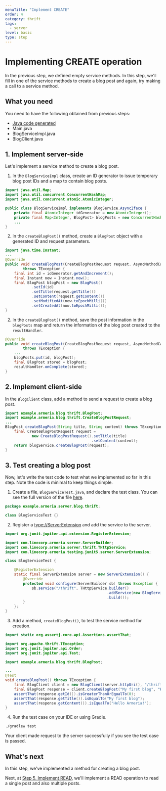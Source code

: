 ```yaml
---
menuTitle: "Implement CREATE"
order: 4
category: thrift
tags:
  - server
level: basic
type: step
---
```


# Implementing CREATE operation

In the previous step, we defined empty service methods.
In this step, we'll fill in one of the service methods to create a blog post and again, try making a call to a service method.

<TutorialSteps current={4} />

## What you need

You need to have the following obtained from previous steps:

- [Java code generated](/tutorials/thrift/blog/create-service#2-compile-the-thrift-file)
- Main.java
- BlogServiceImpl.java
- BlogClient.java

## 1. Implement server-side

Let's implement a service method to create a blog post.

1. In the `BlogServiceImpl` class, create an ID generator to issue temporary blog post IDs and a map to contain blog posts.
  ```java filename=BlogServiceImpl.java
  import java.util.Map;
  import java.util.concurrent.ConcurrentHashMap;
  import java.util.concurrent.atomic.AtomicInteger;

  public class BlogServiceImpl implements BlogService.AsyncIface {
      private final AtomicInteger idGenerator = new AtomicInteger();
      private final Map<Integer, BlogPost> blogPosts = new ConcurrentHashMap<>();
      ...
  }
  ```
2. In the `createBlogPost()` method, create a `BlogPost` object with a generated ID and request parameters.
  ```java filename=BlogServiceImpl.java
  import java.time.Instant;
  ...
  @Override
  public void createBlogPost(CreateBlogPostRequest request, AsyncMethodCallback<BlogPost> resultHandler)
          throws TException {
      final int id = idGenerator.getAndIncrement();
      final Instant now = Instant.now();
      final BlogPost blogPost = new BlogPost()
              .setId(id)
              .setTitle(request.getTitle())
              .setContent(request.getContent())
              .setModifiedAt(now.toEpochMilli())
              .setCreatedAt(now.toEpochMilli());
  }
  ```
2. In the `createBlogPost()` method, save the post information in the `blogPosts` map and return the information of the blog post created to the `resultHandler`.
  ```java filename=BlogServiceImpl.java
  @Override
  public void createBlogPost(CreateBlogPostRequest request, AsyncMethodCallback<BlogPost> resultHandler)
          throws TException {
      ...
      blogPosts.put(id, blogPost);
      final BlogPost stored = blogPost;
      resultHandler.onComplete(stored);
  }
  ```

## 2. Implement client-side

In the `BlogClient` class, add a method to send a request to create a blog post.

```java filename=BlogClient.java
import example.armeria.blog.thrift.BlogPost;
import example.armeria.blog.thrift.CreateBlogPostRequest;
...
BlogPost createBlogPost(String title, String content) throws TException {
    final CreateBlogPostRequest request =
            new CreateBlogPostRequest().setTitle(title)
                                       .setContent(content);
    return blogService.createBlogPost(request);
}
```

## 3. Test creating a blog post

Now, let's write the test code to test what we implemented so far in this step.
Note the code is minimal to keep things simple.

1. Create a file, `BlogServiceTest.java`, and declare the test class.
  You can see the full version of the file [here](https://github.com/line/armeria-examples/blob/main/tutorials/thrift/src/test/java/example/armeria/server/blog/thrift/BlogServiceTest.java).
  ```java filename=BlogServiceTest.java
  package example.armeria.server.blog.thrift;

  class BlogServiceTest {}
  ```
2. Register a <type://ServerExtension> and add the service to the server.
  ```java filename=BlogServiceTest.java
  import org.junit.jupiter.api.extension.RegisterExtension;

  import com.linecorp.armeria.server.ServerBuilder;
  import com.linecorp.armeria.server.thrift.THttpService;
  import com.linecorp.armeria.testing.junit5.server.ServerExtension;

  class BlogServiceTest {

      @RegisterExtension
      static final ServerExtension server = new ServerExtension() {
          @Override
          protected void configure(ServerBuilder sb) throws Exception {
              sb.service("/thrift", THttpService.builder()
                                                .addService(new BlogServiceImpl())
                                                .build());
          }
      };
  }
  ```
3. Add a method, `createBlogPost()`, to test the service method for creation.
  ```java filename=BlogServiceTest.java
  import static org.assertj.core.api.Assertions.assertThat;

  import org.apache.thrift.TException;
  import org.junit.jupiter.api.Order;
  import org.junit.jupiter.api.Test;

  import example.armeria.blog.thrift.BlogPost;

  ...
  @Test
  void createBlogPost() throws TException {
      final BlogClient client = new BlogClient(server.httpUri(), "/thrift");
      final BlogPost response = client.createBlogPost("My first blog", "Hello Armeria!");
      assertThat(response.getId()).isGreaterThanOrEqualTo(0);
      assertThat(response.getTitle()).isEqualTo("My first blog");
      assertThat(response.getContent()).isEqualTo("Hello Armeria!");
  }
  ```
4. Run the test case on your IDE or using Gradle.
  ```bash
  ./gradlew test
  ```

  Your client made request to the server successfully if you see the test case is passed.

## What's next

In this step, we've implemented a method for creating a blog post.

Next, at [Step 5. Implement READ](/tutorials/thrift/blog/implement-read), we'll implement a READ operation to read a single post and also multiple posts.

<TutorialSteps current={4} />
